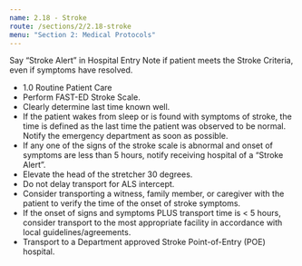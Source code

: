```yaml
---
name: 2.18 - Stroke
route: /sections/2/2.18-stroke
menu: "Section 2: Medical Protocols"
---
```



<Caution id="caution-1">
  Say “Stroke Alert” in Hospital Entry Note if patient meets the Stroke Criteria,
  even if symptoms have resolved.
</Caution>

<EMTLevel level="basic">
  <EMTLevel level="advanced">
    <EMTLevel level="paramedic">
      <ul>
        <li>
          <MyLink to="/sections/1/1.0-routine-patient-care">
            1.0 Routine Patient Care
          </MyLink>
        </li>
        <li>Perform FAST-ED Stroke Scale.</li>
        <li>Clearly determine last time known well.</li>
        <li>
          If the patient wakes from sleep or is found with symptoms of stroke, the time
          is defined as the last time the patient was observed to be normal. Notify the
          emergency department as soon as possible.
        </li>
        <li>
          If any one of the signs of the stroke scale is abnormal and onset of
          symptoms are less than 5 hours, notify receiving hospital of a “Stroke Alert”.
        </li>
        <li>
          Elevate the head of the stretcher 30 degrees.
        </li>
        <li>
          Do not delay transport for ALS intercept.
        </li>
        <li>
          Consider transporting a witness, family member, or caregiver with the patient
          to verify the time of the onset of stroke symptoms.
        </li>
        <li>
          If the onset of signs and symptoms PLUS transport time is &lt; 5 hours,
          consider transport to the most appropriate facility in accordance with local
          guidelines/agreements.
        </li>
        <li>
          Transport to a Department approved Stroke Point-of-Entry (POE) hospital.
        </li>
      </ul>
    </EMTLevel>
  </EMTLevel>
</EMTLevel>
